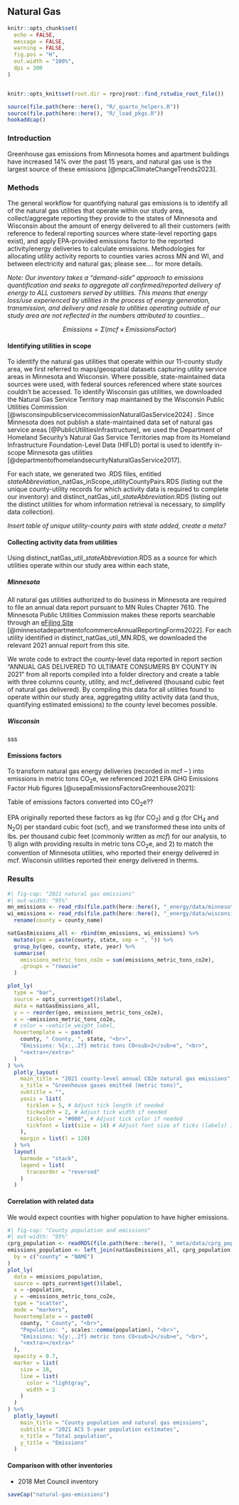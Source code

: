 ## Natural Gas

```r
knitr::opts_chunk$set(
  echo = FALSE,
  message = FALSE,
  warning = FALSE,
  fig.pos = "H",
  out.width = "100%",
  dpi = 300
)


knitr::opts_knit$set(root.dir = rprojroot::find_rstudio_root_file())
```

```r
source(file.path(here::here(), "R/_quarto_helpers.R"))
source(file.path(here::here(), "R/_load_pkgs.R"))
hookaddcap()
```

### Introduction

Greenhouse gas emissions from Minnesota homes and apartment buildings have increased 14% over the past 15 years, and natural gas use is the largest source of these emissions [@mpcaClimateChangeTrends2023].

### Methods

The general workflow for quantifying natural gas emissions is to identify all of the natural gas utilities that operate within our study area, collect/aggregate reporting they provide to the states of Minnesota and Wisconsin about the amount of energy delivered to all their customers (with reference to federal reporting sources where state-level reporting gaps exist), and apply EPA-provided emissions factor to the reported activity/energy deliveries to calculate emissions. Methodologies for allocating utility activity reports to counties varies across MN and WI, and between electricity and natural gas; please see.... for more details.

*Note: Our inventory takes a "demand-side" approach to emissions quantification and seeks to aggregate all confirmed/reported delivery of energy to ALL customers served by utilities. This means that energy loss/use experienced by utilities in the process of energy generation, transmission, and delivery and resale to utilities operating outside of our study area are not reflected in the numbers attributed to counties...*

$$Emissions = \Sigma (mcf \times {Emissions Factor}) $$

#### Identifying utilities in scope

To identify the natural gas utilities that operate within our 11-county study area, we first referred to maps/geospatial datasets capturing utility service areas in Minnesota and Wisconsin. Where possible, state-maintained data sources were used, with federal sources referenced where state sources couldn't be accessed. To identify Wisconsin gas utilities, we downloaded the Natural Gas Service Territory map maintained by the Wisconsin Public Utilities Commission [@wisconsinpublicservicecommissionNaturalGasService2024] . Since Minnesota does not publish a state-maintained data set of natural gas service areas [@PublicUtilitiesInfrastructure], we used the Department of Homeland Security's Natural Gas Service Territories map from its Homeland Infrastructure Foundation-Level Data (HIFLD) portal is used to identify in-scope Minnesota gas utilities [@departmentofhomelandsecurityNaturalGasService2017].

For each state, we generated two .RDS files, entitled *stateAbbreviation*\_natGas_inScope_utilityCountyPairs.RDS (listing out the unique county-utility records for which activity data is required to complete our inventory) and distinct_natGas_util\_*stateAbbreviation*.RDS (listing out the distinct utilities for whom information retrieval is necessary, to simplify data collection).

*Insert table of unique utility-county pairs with state added, create a meta?*

#### Collecting activity data from utilities

Using distinct_natGas_util\_*stateAbbreviation*.RDS as a source for which utilities operate within our study area within each state,

##### Minnesota

All natural gas utilities authorized to do business in Minnesota are required to file an annual data report pursuant to MN Rules Chapter 7610. The Minnesota Public Utilities Commission makes these reports searchable through an [eFiling Site](https://www.edockets.state.mn.us/EFiling/edockets/searchDocuments.do?method=eDocketsResult&docketYear=22&docketNumber=19) [@minnesotadepartmentofcommerceAnnualReportingForms2022]. For each utility identified in distinct_natGas_util_MN.RDS, we downloaded the relevant 2021 annual report from this site.

We wrote code to extract the county-level data reported in report section "ANNUAL GAS DELIVERED TO ULTIMATE CONSUMERS BY COUNTY IN 2021" from all reports compiled into a folder directory and create a table with three columns county, utility, and mcf_delivered (thousand cubic feet of natural gas delivered). By compiling this data for all utilities found to operate within our study area, aggregating utility activity data (and thus, quantifying estimated emissions) to the county level becomes possible.

##### Wisconsin

sss

#### Emissions factors

To transform natural gas energy deliveries (recorded in mcf -- ) into emissions in metric tons CO~2~e, we referenced 2021 EPA GHG Emissions Factor Hub figures [@usepaEmissionsFactorsGreenhouse2021]:

Table of emissions factors converted into CO~2~e??

EPA originally reported these factors as kg (for CO~2~) and g (for CH~4~ and N~2~O) per standard cubic foot (scf), and we transformed these into units of lbs. per thousand cubic feet (commonly written as *mcf*) for our analysis, to 1) align with providing results in metric tons CO~2~e, and 2) to match the convention of Minnesota utilities, who reported their energy delivered in mcf. Wisconsin utilities reported their energy delivered in therms.

### Results

```r
#| fig-cap: "2021 natural gas emissions"
#| out-width: "95%"
mn_emissions <- read_rds(file.path(here::here(), "_energy/data/minnesota_county_GasEmissions.RDS"))
wi_emissions <- read_rds(file.path(here::here(), "_energy/data/wisconsin_county_GasEmissions.RDS")) %>%
  rename(county = county_name)

natGasEmissions_all <- rbind(mn_emissions, wi_emissions) %>%
  mutate(geo = paste(county, state, sep = ", ")) %>%
  group_by(geo, county, state, year) %>%
  summarise(
    emissions_metric_tons_co2e = sum(emissions_metric_tons_co2e),
    .groups = "rowwise"
  )

plot_ly(
  type = "bar",
  source = opts_current$get()$label,
  data = natGasEmissions_all,
  y = ~ reorder(geo, emissions_metric_tons_co2e),
  x = ~emissions_metric_tons_co2e,
  # color = ~vehicle_weight_label,
  hovertemplate = ~ paste0(
    county, " County, ", state, "<br>",
    "Emissions: %{x:,.2f} metric tons CO<sub>2</sub>e", "<br>",
    "<extra></extra>"
  )
) %>%
  plotly_layout(
    main_title = "2021 county-level annual CO2e natural gas emissions",
    x_title = "Greenhouse gases emitted (metric tons)",
    subtitle = "",
    yaxis = list(
      ticklen = 5, # Adjust tick length if needed
      tickwidth = 2, # Adjust tick width if needed
      tickcolor = "#000", # Adjust tick color if needed
      tickfont = list(size = 14) # Adjust font size of ticks (labels) if needed
    ),
    margin = list(l = 120)
  ) %>%
  layout(
    barmode = "stack",
    legend = list(
      traceorder = "reversed"
    )
  )
```

#### Correlation with related data

We would expect counties with higher population to have higher emissions.

```r
#| fig-cap: "County population and emissions"
#| out-width: "95%"
cprg_population <- readRDS(file.path(here::here(), "_meta/data/cprg_population.RDS"))
emissions_population <- left_join(natGasEmissions_all, cprg_population,
  by = c("county" = "NAME")
)
plot_ly(
  data = emissions_population,
  source = opts_current$get()$label,
  x = ~population,
  y = ~emissions_metric_tons_co2e,
  type = "scatter",
  mode = "markers",
  hovertemplate = ~ paste0(
    county, " County", "<br>",
    "Population: ", scales::comma(population), "<br>",
    "Emissions: %{y:,.2f} metric tons CO<sub>2</sub>e", "<br>",
    "<extra></extra>"
  ),
  opacity = 0.7,
  marker = list(
    size = 18,
    line = list(
      color = "lightgray",
      width = 2
    )
  )
) %>%
  plotly_layout(
    main_title = "County population and natural gas emissions",
    subtitle = "2021 ACS 5-year population estimates",
    x_title = "Total population",
    y_title = "Emissions"
  )
```

#### Comparison with other inventories

-   2018 Met Council inventory

```r
saveCap("natural-gas-emissions")
```
